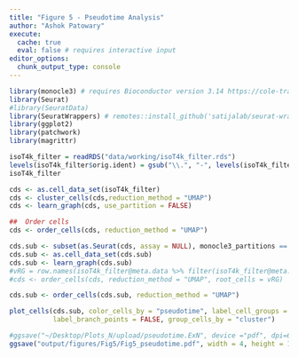 ```yaml
---
title: "Figure 5 - Pseudotime Analysis"
author: "Ashok Patowary"
execute:
  cache: true
  eval: false # requires interactive input
editor_options: 
  chunk_output_type: console
---
```


```r
library(monocle3) # requires Bioconductor version 3.14 https://cole-trapnell-lab.github.io/monocle3/docs/installation/
library(Seurat)
#library(SeuratData)
library(SeuratWrappers) # remotes::install_github('satijalab/seurat-wrappers@9652bdd') (for Seurat >= 3.0.1; use latest release for Seurat >= 4.2.0)
library(ggplot2)
library(patchwork)
library(magrittr)
```

```r
isoT4k_filter = readRDS("data/working/isoT4k_filter.rds")
levels(isoT4k_filter$orig.ident) = gsub("\\.", "-", levels(isoT4k_filter$orig.ident)) # ExM.U becomes ExM-U
isoT4k_filter
```

```r
cds <- as.cell_data_set(isoT4k_filter)
cds <- cluster_cells(cds,reduction_method = "UMAP")
cds <- learn_graph(cds, use_partition = FALSE)
```

```r
##  Order cells
cds <- order_cells(cds, reduction_method = "UMAP")
```

```r
cds.sub <- subset(as.Seurat(cds, assay = NULL), monocle3_partitions == 1)
cds.sub <- as.cell_data_set(cds.sub)
cds.sub <- learn_graph(cds.sub)
#vRG = row.names(isoT4k_filter@meta.data %>% filter(isoT4k_filter@meta.data$isoCellType == "vRG"))
#cds <- order_cells(cds, reduction_method = "UMAP", root_cells = vRG)
```

```r
cds.sub <- order_cells(cds.sub, reduction_method = "UMAP")
```

```r
plot_cells(cds.sub, color_cells_by = "pseudotime", label_cell_groups = FALSE, label_leaves = FALSE, 
           label_branch_points = FALSE, group_cells_by = "cluster")
```

```r
#ggsave("~/Desktop/Plots_N/upload/pseudotime.ExN", device ="pdf", dpi=600, width = 6, height = 5, units = "in")
ggsave("output/figures/Fig5/Fig5_pseudotime.pdf", width = 4, height = 10/3)
```
